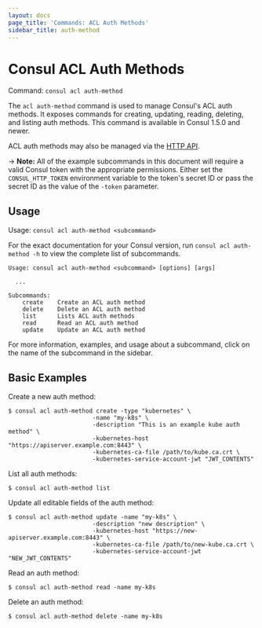 ```yaml
---
layout: docs
page_title: 'Commands: ACL Auth Methods'
sidebar_title: auth-method
---
```


# Consul ACL Auth Methods

Command: `consul acl auth-method`

The `acl auth-method` command is used to manage Consul's ACL auth methods.
It exposes commands for creating, updating, reading, deleting, and listing auth methods.
This command is available in Consul 1.5.0 and newer.

ACL auth methods may also be managed via the [HTTP API](/api/acl/auth-methods).

-> **Note:** All of the example subcommands in this document will require a valid
Consul token with the appropriate permissions. Either set the
`CONSUL_HTTP_TOKEN` environment variable to the token's secret ID or pass the
secret ID as the value of the `-token` parameter.

## Usage

Usage: `consul acl auth-method <subcommand>`

For the exact documentation for your Consul version, run `consul acl auth-method -h` to view the complete list of subcommands.

```text
Usage: consul acl auth-method <subcommand> [options] [args]

  ...

Subcommands:
    create    Create an ACL auth method
    delete    Delete an ACL auth method
    list      Lists ACL auth methods
    read      Read an ACL auth method
    update    Update an ACL auth method
```

For more information, examples, and usage about a subcommand, click on the name
of the subcommand in the sidebar.

## Basic Examples

Create a new auth method:

```shell
$ consul acl auth-method create -type "kubernetes" \
                        -name "my-k8s" \
                        -description "This is an example kube auth method" \
                        -kubernetes-host "https://apiserver.example.com:8443" \
                        -kubernetes-ca-file /path/to/kube.ca.crt \
                        -kubernetes-service-account-jwt "JWT_CONTENTS"
```

List all auth methods:

```shell
$ consul acl auth-method list
```

Update all editable fields of the auth method:

```shell
$ consul acl auth-method update -name "my-k8s" \
                        -description "new description" \
                        -kubernetes-host "https://new-apiserver.example.com:8443" \
                        -kubernetes-ca-file /path/to/new-kube.ca.crt \
                        -kubernetes-service-account-jwt "NEW_JWT_CONTENTS"
```

Read an auth method:

```shell
$ consul acl auth-method read -name my-k8s
```

Delete an auth method:

```shell
$ consul acl auth-method delete -name my-k8s
```
